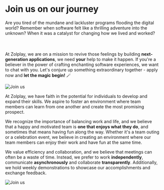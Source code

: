 
# Join us on our journey

Are you tired of the mundane and lackluster programs flooding the digital world? Remember when software felt like a thrilling adventure into the unknown? When it was a catalyst for changing how we lived and worked?<br></br><br></br>At Zolplay, we are on a mission to revive those feelings by building <b>next-generation applications</b>, we need <b>your</b> help to make it happen. If you're a believer in the power of crafting <Red>enchanting software experiences</Red>, we want to chat with you. Let's conjure up something extraordinary together - apply now and <b>let the magic begin!</b> 🪄

<OpenPositionButton />

<Image src={workshop} alt='Join us' placeholder='blur' />

At Zolplay, we have faith in the potential for individuals to <Gradient>develop and expand their skills</Gradient>. We aspire to foster an environment where team members can learn from one another and create the most promising prospect.

We recognize the importance of <Green>balancing work and life</Green>, and we believe that a happy and motivated team is <b>one that enjoys what they do</b>, and sometimes that means having fun along the way. Whether it's a team outing or a celebration event, we believe in creating an environment where our team members can enjoy their work and have fun at the same time.

We value efficiency and collaboration, and we believe that <Red>meetings can often be a waste of time</Red>. Instead, we prefer to work <b>independently</b>, communicate <b>asynchronously</b> and collaborate <b>transparently</b>. Additionally, we hold weekly demonstrations to showcase our accomplishments and exchange feedback.

<Benefits />

<Image src={working} alt='Join us' placeholder='blur' />

<SuspendedPositions />
